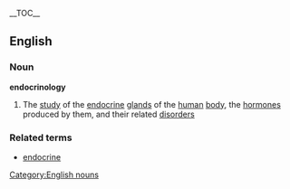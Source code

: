 {{wikipedia}}__TOC__
==English==
===Noun===
[[Category:English nouns]]
'''endocrinology'''
#The [[study]] of the [[endocrine]] [[gland]]s of the [[human]] [[body]], the [[hormone]]s produced by them, and their related [[disorder]]s
===Related terms===
*[[endocrine]]